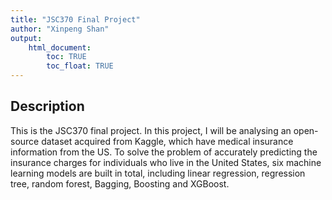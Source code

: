 ```yaml
---
title: "JSC370 Final Project"
author: "Xinpeng Shan"
output: 
    html_document:
        toc: TRUE
        toc_float: TRUE
---
```


## Description

This is the JSC370 final project. In this project, I will be analysing an open-source dataset acquired from Kaggle, which have medical insurance information from the US. To solve the problem of accurately predicting the insurance charges for individuals who live in the United States, six machine learning models are built in total, including linear regression, regression tree, random forest, Bagging, Boosting and XGBoost.